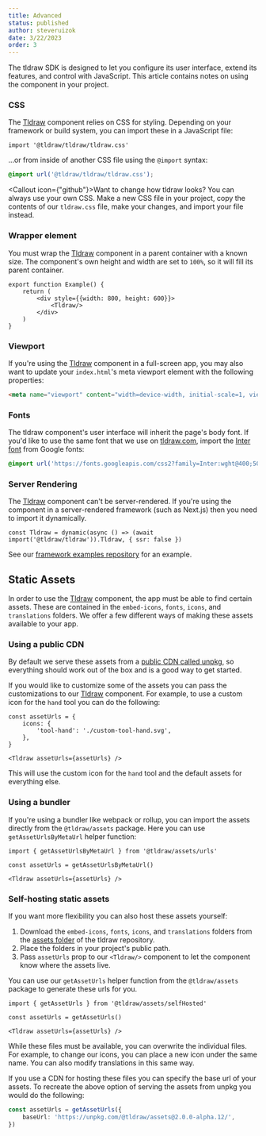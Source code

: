 ```yaml
---
title: Advanced
status: published
author: steveruizok
date: 3/22/2023
order: 3
---
```


The tldraw SDK is designed to let you configure its user interface, extend its features, and control with JavaScript. This article contains notes on using the component in your project.


### CSS 

The [Tldraw](?) component relies on CSS for styling. Depending on your framework or build system, you can import these in a JavaScript file:

```tsx
import '@tldraw/tldraw/tldraw.css'
```

...or from inside of another CSS file using the `@import` syntax:

```css
@import url('@tldraw/tldraw/tldraw.css');
```

<Callout icon={"github"}>Want to change how tldraw looks? You can always use your own CSS. Make a new CSS file in your project, copy the contents of our `tldraw.css` file, make your changes, and import your file instead.</Callout>

### Wrapper element

You must wrap the [Tldraw](?) component in a parent container with a known size. The component's own height and width are set to `100%`, so it will fill its parent container.

```tsx
export function Example() {
	return (
		<div style={{width: 800, height: 600}}>
			<Tldraw/>
		</div>
	)
}
```

### Viewport

If you're using the [Tldraw](?) component in a full-screen app, you may also want to update your `index.html`'s meta viewport element with the following properties:

```html
<meta name="viewport" content="width=device-width, initial-scale=1, viewport-fit=cover" />
```

### Fonts

The tldraw component's user interface will inherit the page's body font. If you'd like to use the same font that we use on [tldraw.com](https://tldraw.com), import the [Inter font](https://github.com/rsms/inter) from Google fonts:

```css
@import url('https://fonts.googleapis.com/css2?family=Inter:wght@400;500;700&display=swap');
```


### Server Rendering

The [Tldraw](?) component can't be server-rendered. If you're using the component in a server-rendered framework (such as Next.js) then you need to import it dynamically.

```tsx
const Tldraw = dynamic(async () => (await import('@tldraw/tldraw')).Tldraw, { ssr: false })
```

See our [framework examples repository](https://github.com/tldraw/examples) for an example.

## Static Assets

In order to use the [Tldraw](?) component, the app must be able to find certain assets. These are contained in the `embed-icons`, `fonts`, `icons`, and `translations` folders. We offer a few different ways of making these assets available to your app.

### Using a public CDN

By default we serve these assets from a [public CDN called unpkg](https://unpkg.com/browse/@tldraw/assets@2.0.0-alpha.12/), so everything should work out of the box and is a good way to get started.

If you would like to customize some of the assets you can pass the customizations to our [Tldraw](?) component. For example, to use a custom icon for the `hand` tool you can do the following:

```tsx
const assetUrls = {
    icons: {
        'tool-hand': './custom-tool-hand.svg',
    },
}

<Tldraw assetUrls={assetUrls} />
```

This will use the custom icon for the `hand` tool and the default assets for everything else.

### Using a bundler

If you're using a bundler like webpack or rollup, you can import the assets directly from the `@tldraw/assets` package. Here you can use `getAssetUrlsByMetaUrl` helper function:

```tsx
import { getAssetUrlsByMetaUrl } from '@tldraw/assets/urls'

const assetUrls = getAssetUrlsByMetaUrl()

<Tldraw assetUrls={assetUrls} />
```

### Self-hosting static assets

If you want more flexibility you can also host these assets yourself:

1. Download the `embed-icons`, `fonts`, `icons`, and `translations` folders from the [assets folder](https://github.com/tldraw/tldraw/tree/main/assets) of the tldraw repository.
2. Place the folders in your project's public path.
3. Pass `assetUrls` prop to our `<Tldraw/>` component to let the component know where the assets live.

You can use our `getAssetUrls` helper function from the `@tldraw/assets` package to generate these urls for you.

```tsx
import { getAssetUrls } from '@tldraw/assets/selfHosted'

const assetUrls = getAssetUrls()

<Tldraw assetUrls={assetUrls} />
```

While these files must be available, you can overwrite the individual files. For example, to change our icons, you can place a new icon under the same name. You can also modify translations in this same way.

If you use a CDN for hosting these files you can specify the base url of your assets. To recreate the above option of serving the assets from unpkg you would do the following:

```ts
const assetUrls = getAssetUrls({
	baseUrl: 'https://unpkg.com/@tldraw/assets@2.0.0-alpha.12/',
})
```
